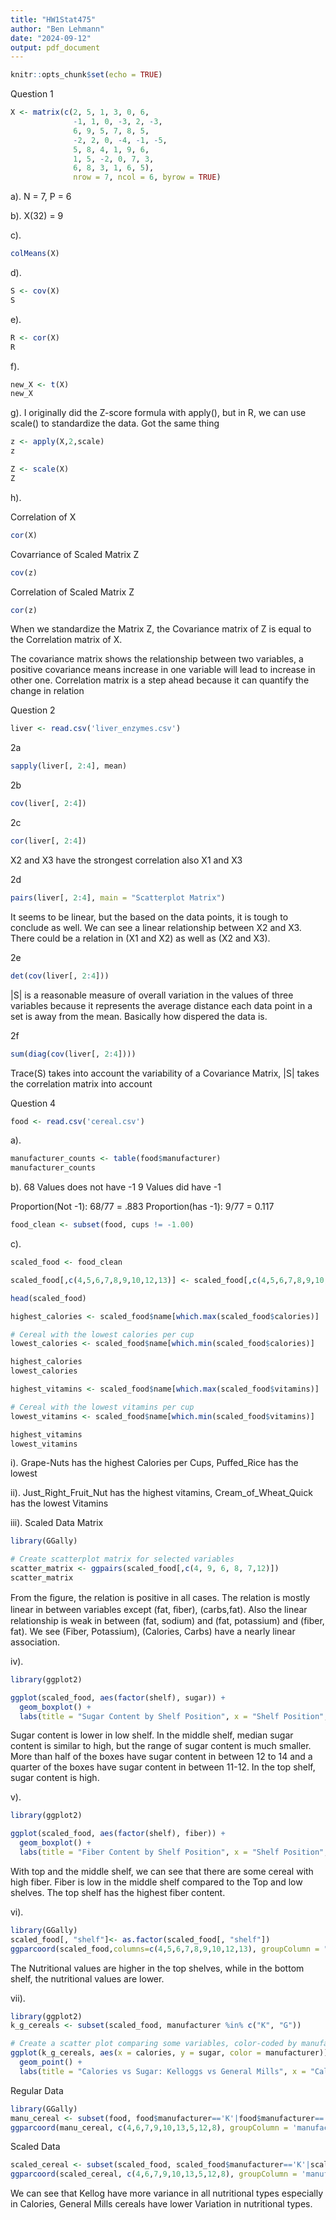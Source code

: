 ---
title: "HW1Stat475"
author: "Ben Lehmann"
date: "2024-09-12"
output: pdf_document
---

```{r setup, include=FALSE}
knitr::opts_chunk$set(echo = TRUE)
```


Question 1
```{r}
X <- matrix(c(2, 5, 1, 3, 0, 6, 
              -1, 1, 0, -3, 2, -3, 
              6, 9, 5, 7, 8, 5, 
              -2, 2, 0, -4, -1, -5, 
              5, 8, 4, 1, 9, 6, 
              1, 5, -2, 0, 7, 3, 
              6, 8, 3, 1, 6, 5), 
              nrow = 7, ncol = 6, byrow = TRUE)
```


a). N = 7, P = 6

b). X(32) = 9

c).
```{r}
colMeans(X)
```


d).

```{r}
S <- cov(X)
S
```



e).
```{r}
R <- cor(X)
R
```

f). 
```{r}
new_X <- t(X)
new_X
```

g).
I originally did the Z-score formula with apply(), but in R, we can use scale() to standardize the data. Got the same thing
```{r}
z <- apply(X,2,scale)
z
```



```{r}
Z <- scale(X)
Z
```




h).

Correlation of X
```{r}
cor(X)
```

Covarriance of Scaled Matrix Z
```{r}
cov(z)
```

Correlation of Scaled Matrix Z
```{r}
cor(z)
```

When we standardize the Matrix Z, the Covariance matrix of Z is equal to the Correlation matrix of X.

The covariance matrix shows the relationship between two variables, a positive covariance means increase in one variable will lead to increase in other one. Correlation matrix is a step ahead because it can quantify the change in relation

Question 2

```{r}
liver <- read.csv('liver_enzymes.csv')
```


2a
```{r}
sapply(liver[, 2:4], mean)
```

2b
```{r}
cov(liver[, 2:4])
```

2c
```{r}
cor(liver[, 2:4])
```
X2 and X3 have the strongest correlation also X1 and X3

2d
```{r}
pairs(liver[, 2:4], main = "Scatterplot Matrix")
```
It seems to be linear, but the based on the data points, it is tough to conclude as well. We can see a linear relationship between X2 and X3. There could be a relation in (X1 and X2) as well as (X2 and X3).

2e

```{r}
det(cov(liver[, 2:4]))
```
|S| is a reasonable measure of overall variation in the values of three variables because it represents the average distance each data point in a set is away from the mean. Basically how dispered the data is.


2f

```{r}
sum(diag(cov(liver[, 2:4])))
```
Trace(S) takes into account the variability of a Covariance Matrix, |S| takes the correlation matrix into account

Question 4

```{r}
food <- read.csv('cereal.csv')
```


a).

```{r}
manufacturer_counts <- table(food$manufacturer)
manufacturer_counts
```

b). 68 Values does not have -1
9 Values did have -1

Proportion(Not -1): 68/77 = .883
Proportion(has -1): 9/77 = 0.117

```{r}
food_clean <- subset(food, cups != -1.00)
```


c).

```{r}
scaled_food <- food_clean

scaled_food[,c(4,5,6,7,8,9,10,12,13)] <- scaled_food[,c(4,5,6,7,8,9,10,12,13)]/ scaled_food$cups

head(scaled_food)
```



```{r}
highest_calories <- scaled_food$name[which.max(scaled_food$calories)]

# Cereal with the lowest calories per cup
lowest_calories <- scaled_food$name[which.min(scaled_food$calories)]

highest_calories
lowest_calories
```




```{r}
highest_vitamins <- scaled_food$name[which.max(scaled_food$vitamins)]

# Cereal with the lowest vitamins per cup
lowest_vitamins <- scaled_food$name[which.min(scaled_food$vitamins)]

highest_vitamins
lowest_vitamins
```



i). Grape-Nuts has the highest Calories per Cups, Puffed_Rice has the lowest

ii). Just_Right_Fruit_Nut has the highest vitamins, Cream_of_Wheat_Quick has the lowest Vitamins

iii).
Scaled Data Matrix
```{r}
library(GGally)

# Create scatterplot matrix for selected variables
scatter_matrix <- ggpairs(scaled_food[,c(4, 9, 6, 8, 7,12)])
scatter_matrix
```

From the ﬁgure, the relation is positive in all cases. The relation is mostly linear in between variables except (fat, ﬁber), (carbs,fat). Also the linear relationship is weak in between (fat, sodium) and (fat, potassium) and (fiber, fat).
We see (Fiber, Potassium), (Calories, Carbs) have a nearly linear association.




iv).
```{r}
library(ggplot2)

ggplot(scaled_food, aes(factor(shelf), sugar)) +
  geom_boxplot() +
  labs(title = "Sugar Content by Shelf Position", x = "Shelf Position", y = "Sugar Content per Cup")
```

Sugar content is lower in low shelf. In the middle shelf, median sugar content is similar to high, but the range of sugar content is much smaller. More than half of the boxes have sugar content in between 12 to 14 and a quarter of the boxes have sugar content in between 11-12. In the top shelf, sugar content is high.


v).

```{r}
library(ggplot2)

ggplot(scaled_food, aes(factor(shelf), fiber)) +
  geom_boxplot() +
  labs(title = "Fiber Content by Shelf Position", x = "Shelf Position", y = "Fiber Content per Cup")
```
With top and the middle shelf, we can see that there are some cereal with high fiber. Fiber is low in the middle shelf compared to the Top and low shelves. The top shelf has the highest fiber content.


vi).

```{r}
library(GGally)
scaled_food[, "shelf"]<- as.factor(scaled_food[, "shelf"])
ggparcoord(scaled_food,columns=c(4,5,6,7,8,9,10,12,13), groupColumn = "shelf",title = "Parallel Coordinate Plot of Cereal Data")
```
The Nutritional values are higher in the top shelves, while in the bottom shelf, the nutritional values are lower.

vii).

```{r}

library(ggplot2)
k_g_cereals <- subset(scaled_food, manufacturer %in% c("K", "G"))

# Create a scatter plot comparing some variables, color-coded by manufacturer
ggplot(k_g_cereals, aes(x = calories, y = sugar, color = manufacturer)) +
  geom_point() +
  labs(title = "Calories vs Sugar: Kelloggs vs General Mills", x = "Calories per Cup", y = "Sugar per Cup")
```

Regular Data

```{r}
library(GGally)
manu_cereal <- subset(food, food$manufacturer=='K'|food$manufacturer=='G')
ggparcoord(manu_cereal, c(4,6,7,9,10,13,5,12,8), groupColumn = 'manufacturer')
```


Scaled Data
```{r}
scaled_cereal <- subset(scaled_food, scaled_food$manufacturer=='K'|scaled_food$manufacturer=='G')
ggparcoord(scaled_cereal, c(4,6,7,9,10,13,5,12,8), groupColumn = 'manufacturer')
```


We can see that Kellog have more variance in all nutritional types especially in Calories, General Mills cereals have lower Variation in nutritional types.